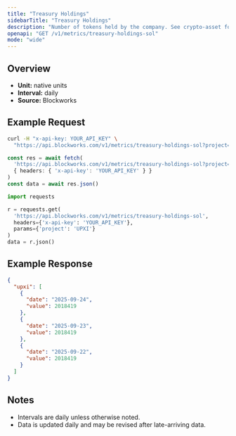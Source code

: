 ```yaml
---
title: "Treasury Holdings"
sidebarTitle: "Treasury Holdings"
description: "Number of tokens held by the company. See crypto-asset for asset indicator"
openapi: "GET /v1/metrics/treasury-holdings-sol"
mode: "wide"
---
```


## Overview

- **Unit:** native units
- **Interval:** daily
- **Source:** Blockworks

## Example Request

<CodeGroup>

```bash cURL
curl -H "x-api-key: YOUR_API_KEY" \
  "https://api.blockworks.com/v1/metrics/treasury-holdings-sol?project=UPXI"
```

```typescript TypeScript
const res = await fetch(
  'https://api.blockworks.com/v1/metrics/treasury-holdings-sol?project=UPXI',
  { headers: { 'x-api-key': 'YOUR_API_KEY' } }
)
const data = await res.json()
```

```python Python
import requests

r = requests.get(
  'https://api.blockworks.com/v1/metrics/treasury-holdings-sol',
  headers={'x-api-key': 'YOUR_API_KEY'},
  params={'project': 'UPXI'}
)
data = r.json()
```

</CodeGroup>

## Example Response

```json
{
  "upxi": [
    {
      "date": "2025-09-24",
      "value": 2018419
    },
    {
      "date": "2025-09-23",
      "value": 2018419
    },
    {
      "date": "2025-09-22",
      "value": 2018419
    }
  ]
}
```

## Notes
- Intervals are daily unless otherwise noted.
- Data is updated daily and may be revised after late-arriving data.